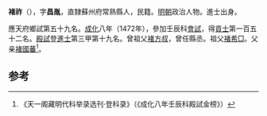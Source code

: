 '''褚祚'''（{{bd|1437年||？}}），字'''昌胤'''，直隸蘇州府常熟縣人，民籍。[[明朝|明朝]]政治人物。進士出身。

應天府鄉試第五十九名。[[成化|成化]]八年（1472年），參加壬辰科[[會試|會試]]，得[[貢士|貢士]]第一百五十二名。[[殿試|殿試]]登[[進士|進士]]第三甲第十九名。曾祖父[[褚方叔|褚方叔]]，曾任縣丞。祖父[[褚希□|褚希□]]。父亲[[褚國蕃|褚國蕃]]<ref>《天一阁藏明代科举录选刊·登科录》（《成化八年壬辰科殿試金榜》）</ref>。

==参考==
{{reflist}}
{{明朝人物小作品}}
{{成化八年壬辰科殿試金榜}}